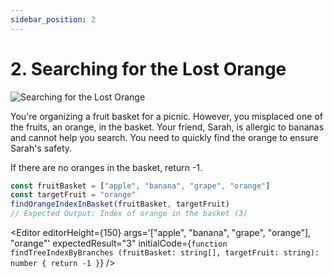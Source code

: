 ```yaml
---
sidebar_position: 2
---
```



# 2. Searching for the Lost Orange

![Searching for the Lost Orange](./img/1-1-2.png)

You're organizing a fruit basket for a picnic. However, you misplaced one of the fruits, an orange, in the basket. Your
friend, Sarah, is allergic to bananas and cannot help you search. You need to quickly find the orange to ensure Sarah's
safety.

If there are no oranges in the basket, return -1.

```typescript
const fruitBasket = ["apple", "banana", "grape", "orange"]
const targetFruit = "orange"
findOrangeIndexInBasket(fruitBasket, targetFruit)
// Expected Output: Index of orange in the basket (3)
```

<Editor
  editorHeight={150}
  args='["apple", "banana", "grape", "orange"], "orange"'
  expectedResult="3"
  initialCode={`function findTreeIndexByBranches (fruitBasket: string[], targetFruit: string): number {
  return -1
}`} />
